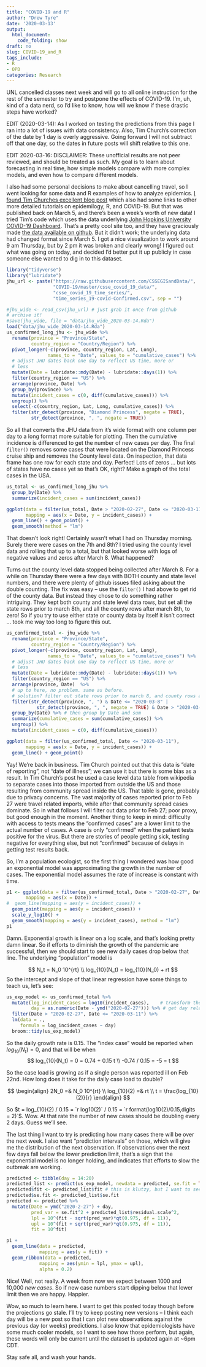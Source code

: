 ```yaml
---
title: "COVID-19 and R"
author: "Drew Tyre"
date: '2020-03-13'
output: 
  html_document:
    code_folding: show
draft: no
slug: COVID-19_and_R
tags_include:
- R
- OPD
categories: Research
---
```


UNL cancelled classes next week and will go to all online instruction for
the rest of the semester to try and postpone the effects of COVID-19. I'm,
uh, kind of a data nerd, so I'd like to know, how will we know if these 
drastic steps have worked? 

EDIT (2020-03-14): As I worked on testing the predictions from this page
I ran into a lot of issues with data consistency. Also, Tim Church's 
correction of the date by 1 day is overly aggressive. Going forward I
will not subtract off that one day, so the dates in future posts will
shift relative to this one. 

EDIT 2020-03-16: DISCLAIMER: These unofficial results are not peer reviewed, and should be
treated as such. My goal is to learn about forecasting in real time, 
how simple models compare with more complex models, and even how to compare
different models.

I also had some personal decisions to make about cancelling travel, so I went
looking for some data and R examples of how to analyze epidemics. [I found Tim 
Churches excellent blog post](https://rviews.rstudio.com/2020/03/05/covid-19-epidemiology-with-r/)
which also had some links to other more detailed tutorials on epidemilogy, R, 
and COVID-19. But that was published back on March 5, and there's been a week's 
worth of new data! I tried Tim's code which uses the data underlying 
[John Hopkins University COVID-19 Dashboard](https://systems.jhu.edu/). 
That's a pretty cool site too, and they have graciously made [the data available
on github](https://github.com/CSSEGISandData/COVID-19). But it didn't work; 
the underlying data had changed format since March 5. I got a nice visualization
to work around 9 am Thursday, but by 2 pm it was broken and clearly wrong! 
I figured out what was going on today, and decided I'd better put it up
publicly in case someone else wanted to dig in to this dataset.

```r
library("tidyverse")
library("lubridate")
jhu_url <- paste("https://raw.githubusercontent.com/CSSEGISandData/", 
                 "COVID-19/master/csse_covid_19_data/", 
                 "csse_covid_19_time_series/", 
                 "time_series_19-covid-Confirmed.csv", sep = "")

#jhu_wide <- read_csv(jhu_url) # just grab it once from github
# archive it! 
#save(jhu_wide, file = "data/jhu_wide_2020-03-14.Rda")
load("data/jhu_wide_2020-03-14.Rda")
us_confirmed_long_jhu <- jhu_wide %>% 
  rename(province = "Province/State", 
         country_region = "Country/Region") %>% 
  pivot_longer(-c(province, country_region, Lat, Long), 
               names_to = "Date", values_to = "cumulative_cases") %>% 
  # adjust JHU dates back one day to reflect US time, more or
  # less
  mutate(Date = lubridate::mdy(Date) - lubridate::days(1)) %>% 
  filter(country_region == "US") %>% 
  arrange(province, Date) %>% 
  group_by(province) %>% 
  mutate(incident_cases = c(0, diff(cumulative_cases))) %>% 
  ungroup() %>% 
  select(-c(country_region, Lat, Long, cumulative_cases)) %>% 
  filter(str_detect(province, "Diamond Princess", negate = TRUE),
         str_detect(province, ", ", negate = TRUE))
```

So all that converts the JHU data from it's wide format with one column per day
to a long format more suitable for plotting. Then the cumulative incidence is
differenced to get the number of new cases per day. The final `filter()` 
removes some cases that were located on the Diamond Princess cruise ship and
removes the County level data. On inspection, that data frame has one row for
each state and day. Perfect! Lots of zeros ... but lots of states have no cases 
yet so that's OK, right? Make a graph of the total cases in the USA. 

```r
us_total <- us_confirmed_long_jhu %>% 
  group_by(Date) %>% 
  summarize(incident_cases = sum(incident_cases))

ggplot(data = filter(us_total, Date > "2020-02-27", Date <= "2020-03-11"),
       mapping = aes(x = Date, y = incident_cases)) + 
  geom_line() + geom_point() +
  geom_smooth(method = "lm")
```

That doesn't look right! Certainly wasn't what I had on Thursday morning. Surely
there were cases on the 7th and 8th? I tried
using the county level data and rolling that up to a total, but that looked worse
with logs of negative values and zeros after March 8. What happened?

Turns out the county level data stopped being collected after March 8. For a while
on Thursday there were a few days with BOTH county and state level numbers, and
there were plenty of github issues filed asking about the double counting. The
fix was easy -- use the `filter()` I had above to get rid of the county data. But 
instead they chose to do something rather intriguing. They kept both county and 
state level data rows, but set all the state rows prior to march 8th, and all the
county rows after march 8th, to zero! So if you try to use either state or county
data by itself it isn't correct ... took me way too long to figure this out.

```r
us_confirmed_total <- jhu_wide %>% 
  rename(province = "Province/State", 
         country_region = "Country/Region") %>% 
  pivot_longer(-c(province, country_region, Lat, Long), 
               names_to = "Date", values_to = "cumulative_cases") %>% 
  # adjust JHU dates back one day to reflect US time, more or
  # less
  mutate(Date = lubridate::mdy(Date) - lubridate::days(1)) %>% 
  filter(country_region == "US") %>% 
  arrange(province, Date)  %>% 
  # up to here, no problem. same as before.
  # solution? filter out state rows prior to march 8, and county rows after that. 
  filter(str_detect(province, ", ") & Date <= "2020-03-8" |
           str_detect(province, ", ", negate = TRUE) & Date > "2020-03-8") %>% 
  group_by(Date) %>% # then group by Date and sum
  summarize(cumulative_cases = sum(cumulative_cases)) %>% 
  ungroup() %>% 
  mutate(incident_cases = c(0, diff(cumulative_cases)))

ggplot(data = filter(us_confirmed_total, Date <= "2020-03-11"),
       mapping = aes(x = Date, y = incident_cases)) + 
  geom_line() + geom_point()
```

Yay! We're back in business. Tim Church pointed out that this data is "date of reporting", 
not "date of illness"; we can use it but there is some bias as a result. 
In Tim Church's post he used a case level data table from
wikipedia to separate cases into those imported from outside the US and those resulting
from community spread inside the US. That table is gone, probably due
to privacy concerns. The vast majority of cases reported prior to Feb 27 were travel
related imports, while after that community spread cases dominate. So in what
follows I will filter out data prior to Feb 27; poor proxy, but good enough
in the moment. Another thing to keep in mind: difficulty with access to tests
means the "confirmed cases" are a lower limit to the actual number of cases. A
case is only "confirmed" when the patient tests positive for the virus. But there
are stories of people getting sick, testing negative for everything else, but
not "confirmed" because of delays in getting test results back. 

So, I'm a population ecologist, so the first thing I wondered was how good an
exponential model was approximating the growth in the number of cases. The exponential
model assumes the rate of increase is constant with time.

```r
p1 <- ggplot(data = filter(us_confirmed_total, Date > "2020-02-27", Date <= "2020-03-11"),
       mapping = aes(x = Date)) + 
#  geom_line(mapping = aes(y = incident_cases)) + 
  geom_point(mapping = aes(y = incident_cases)) + 
  scale_y_log10() + 
  geom_smooth(mapping = aes(y = incident_cases), method = "lm")
p1
```

Damn. Exponential growth is linear on a log scale, and that's looking pretty damn
linear. So if efforts to diminish the growth of the pandemic are successful, 
then we should start to see new daily cases drop below that line. The underlying
"population" model is

$$
N_t = N_0 10^{rt} \\
log_{10}(N_t) = log_{10}(N_0) + rt
$$
So the intercept and slope of that linear regression have some things to teach us, let's see:

```r
us_exp_model <- us_confirmed_total %>% 
  mutate(log_incident_cases = log10(incident_cases),    # transform the data
         day = as.numeric(Date - ymd("2020-02-27"))) %>% # get day relative to Feb 27
  filter(Date > "2020-02-27", Date <= "2020-03-11") %>% 
  lm(data = .,
     formula = log_incident_cases ~ day) 
  broom::tidy(us_exp_model)
```

So the daily growth rate is 0.15. The "index case" would be reported when $log_{10}(N_t) = 0$, and
that will be when 
$$
log_{10}(N_t) = 0 = 0.74 + 0.15 t \\
-0.74 / 0.15 = -5 = t
$$

So the case load is growing as if a single person was reported ill on Feb 22nd. How long does it take 
for the daily case load to double?

$$
\begin{align}
2N_0 =& N_0 10^{rt} \\  
log_{10}(2) =& rt \\
t = \frac{log_{10}(2)}{r}
\end{align}
$$

So $t = log_{10}(2) / 0.15 =  `r log10(2)` / 0.15 = `r format(log10(2)/0.15,digits = 2)`$. Wow. 
At that rate the number of new cases should be doubling every 2 days. Guess we'll see. 

The last thing I want to try is predicting how many cases there will be over the next week. 
I also want "prediction intervals" on those, which will give me the distribution of the next
observation. If observations over the next few days fall below the lower prediction limit, that's
a sign that the exponential model is no longer holding, and indicates that efforts to slow
the outbreak are working. 

```r
predicted <- tibble(day = 14:20)
predicted_list <- predict(us_exp_model, newdata = predicted, se.fit = TRUE)
predicted$fit <- predicted_list$fit # this is klutzy, but I want to see the answer! 
predicted$se.fit <- predicted_list$se.fit
predicted <- predicted %>% 
  mutate(Date = ymd("2020-2-27") + day,
         pred_var = se.fit^2 + predicted_list$residual.scale^2,
         lpl = 10^(fit - sqrt(pred_var)*qt(0.975, df = 11)),
         upl = 10^(fit + sqrt(pred_var)*qt(0.975, df = 11)),
         fit = 10^fit)

p1 + 
  geom_line(data = predicted,
            mapping = aes(y = fit)) +
  geom_ribbon(data = predicted,
            mapping = aes(ymin = lpl, ymax = upl),
            alpha = 0.2)
```

Nice! Well, not really. A week from now we expect between 1000 and 10,000 *new cases*. 
So if new case numbers start dipping below that lower limit then we
are happy. Happier. 

Wow, so much to learn here. I want to get this posted today though before the projections go stale. 
I'll try to keep posting new versions -- I think each day will be a new post so that I can
plot new observations against the previous day (or weeks) predictions. I also know
that epidemiologists have some much cooler models, so I want to see how those perform,
but again, these words will only be current until the dataset is updated again at ~6pm CDT. 

Stay safe all, and wash your hands. 
